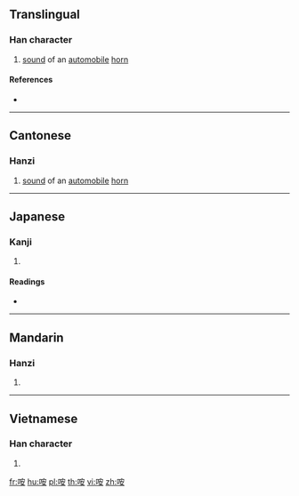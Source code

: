 ==Translingual==

===Han character===
{{Han char|rn=30|rad=口|as=06|sn=9|four=|canj=RJV|ids=⿰口安}}

# {{context|Cantonese|lang=mul}} [[sound]] of an [[automobile]] [[horn]]

====References====
* {{Han ref|kx=0187.200|dkj=03564|dj=0406.200|hdz=10623.030|uh=54B9|ud=21689}}

----

==Cantonese==

===Hanzi===
{{yue-hanzi|jyut=[[hon1]]|y=hon1}}

# [[sound]] of an [[automobile]] [[horn]]

----

==Japanese==

===Kanji===
{{ja-kanji|grade=|rs=口06}}

# {{defn|lang=ja|sort=口06}}

====Readings====
* {{ja-readings|on=[[あつ]] (atsu), [[あち]] (achi), [[あん]] (an)|kun=[[どもる]] (domoru), [[ささやく]] (sasayaku), [[やむ]] (yamu)}}

----

==Mandarin==

===Hanzi===
{{cmn-hanzi|pin=[[è]] ([[e4]])|wg=o<sup>4</sup>}}

# {{defn|lang=cmn|sort=口06}}

----

==Vietnamese==

===Han character===
{{vi-hantu|[[ăn]]|rs=口06}}

# {{defn|lang=vi|sort=口06}}

[[fr:咹]]
[[hu:咹]]
[[pl:咹]]
[[th:咹]]
[[vi:咹]]
[[zh:咹]]